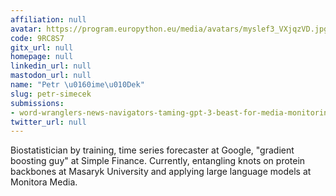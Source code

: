 ```yaml
---
affiliation: null
avatar: https://program.europython.eu/media/avatars/myslef3_VXjqzVD.jpg
code: 9RC8S7
gitx_url: null
homepage: null
linkedin_url: null
mastodon_url: null
name: "Petr \u0160ime\u010Dek"
slug: petr-simecek
submissions:
- word-wranglers-news-navigators-taming-gpt-3-beast-for-media-monitoring
twitter_url: null
---
```


Biostatistician by training, time series forecaster at Google, "gradient boosting guy" at Simple Finance. Currently, entangling knots on protein backbones at Masaryk University and applying large language models at Monitora Media.